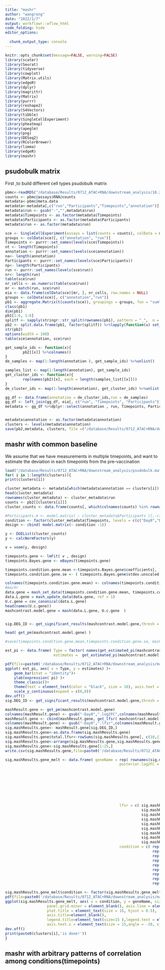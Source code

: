 ```yaml
---
title: "mashr"
author: "wangrong"
date: "2022/1/7"
output: workflowr::wflow_html
code_folding: hide
editor_options:
  
  chunk_output_type: console
---
```


```r
knitr::opts_chunk$set(message=FALSE, warning=FALSE)
library(scater)
library(Seurat)
library(tidyverse)
library(cowplot)
library(Matrix.utils)
library(edgeR)
library(dplyr)
library(magrittr)
library(Matrix)
library(purrr)
library(reshape2)
library(S4Vectors)
library(tibble)
library(SingleCellExperiment)
library(pheatmap)
library(apeglm)
library(png)
library(DESeq2)
library(RColorBrewer)
library(limma)
library(edgeR)
library(mashr)
```

## psudobulk matrix
First ,to build different cell types psudobulk matrix

```r
pbmc<-readRDS("/database/Results/0712_ATAC+RNA/downstream_analysis/10.20.annotation_pbmc.rds")
counts <- pbmc@assays$RNA@counts
metadata<-pbmc@meta.data
metadata<-metadata[,c("run","Participants","Timepoints","annotation")]
metadata$run <- gsub("-","",metadata$run)
metadata$Timepoints <- as.factor(metadata$Timepoints)
metadata$Participants <- as.factor(metadata$Participants)
metadata$run <- as.factor(metadata$run)

sce <- SingleCellExperiment(assays = list(counts = counts), colData = metadata)
groups <- colData(sce)[, c("annotation", "run")]
Timepoints <- purrr::set_names(levels(sce$Timepoints))
nt <- length(Timepoints)
annotation <- purrr::set_names(levels(sce$annotation))
na<- length(annotation)
Participants <- purrr::set_names(levels(sce$Participants))
np<- length(Participants)
run <- purrr::set_names(levels(sce$run))
nr<- length(run)
table(sce$run)				
nr_cells <- as.numeric(table(sce$run))
mr <- match(run, sce$run)
eia <- data.frame(colData(sce)[mr, ], nr_cells, row.names = NULL) 
groups <- colData(sce)[, c("annotation","run")]
pb1 <- aggregate.Matrix(t(counts(sce)), groupings = groups, fun = "sum") 
class(pb1)
dim(pb1)
pb1[1:6, 1:6]
splitf <- sapply(stringr::str_split(rownames(pb1), pattern = "_",  n = 2), `[`, 1)
pb2 <- split.data.frame(pb1, factor(splitf)) %>%lapply(function(u) set_colnames(t(u), stringr::str_extract(rownames(u), "(?<=_)[:alnum:]+")))
str(pb2)
options(width = 100)
table(sce$annotation, sce$run)

get_sample_ids <- function(x){
        pb2[[x]] %>%colnames()
}
de_samples <- map(1:length(annotation ), get_sample_ids) %>%unlist()

samples_list <- map(1:length(annotation), get_sample_ids)
get_cluster_ids <- function(x){
        rep(names(pb2)[x], each = length(samples_list[[x]]))
}
de_cluster_ids <- map(1:length(annotation), get_cluster_ids) %>%unlist()

gg_df <- data.frame(annotation = de_cluster_ids,run = de_samples)
gg_df <- left_join(gg_df, eia[, c("run", "Timepoints", "Participants")]) 
metadata <- gg_df %>%dplyr::select(annotation , run, Timepoints, Participants)         


metadata$annotation <- as.factor(metadata$annotation)
clusters <- levels(metadata$annotation)
save(pb2,metadata, clusters, file =("/database/Results/0712_ATAC+RNA/downstream_analysis/psudobulk.matrix.RData")
```

## mashr with common baseline
We assume that we have measurements in multiple timepoints, and want to estimate the deviation in each timepoints from the pre-vaccination


```r
load("/database/Results/0712_ATAC+RNA/downstream_analysis/psudobulk.matrix.RData")
for( i in 1:length(clusters)){
print(clusters[i])

cluster_metadata <- metadata[which(metadata$annotation == clusters[i]), ]
head(cluster_metadata)
rownames(cluster_metadata) <- cluster_metadata$run
counts <- pb2[[clusters[i]]]
cluster_counts <- data.frame(counts[, which(colnames(counts) %in% rownames(cluster_metadata))])   

#Participants.m <- model.matrix( ~ cluster_metadata$Participants )[,-c(1)]
condition <- factor(cluster_metadata$Timepoints, levels = c(c("Day0","Day1","Day3","Day6","Day14","Day28","Day29","Day31","Day34","Day43") ) )
design <- cbind( model.matrix(~ condition -1))

y <- DGEList(cluster_counts)
y <- calcNormFactors(y)

v = voom(y, design)

timepoints.gene <- lmFit( v , design)
timepoints.Bayes.gene <- eBayes(timepoints.gene)

timepoints.condition.gene.mean <-timepoints.Bayes.gene$coefficients[, 1:10]
timepoints.condition.gene.se <- ( timepoints.Bayes.gene$stdev.unscaled * sqrt(timepoints.Bayes.gene$s2.post) )[,1:10]

colnames(timepoints.condition.gene.mean) <- colnames(timepoints.condition.gene.se) <- gsub("condition","", colnames(timepoints.condition.gene.se))
#machr
data.gene = mash_set_data(timepoints.condition.gene.mean, timepoints.condition.gene.se)
data.L.gene = mash_update_data(data.gene, ref = 1)
U.c.gene = cov_canonical(data.L.gene)
head(names(U.c.gene))
mashcontrast.model.gene = mash(data.L.gene, U.c.gene  )


sig.DEG_ID <- get_significant_results(mashcontrast.model.gene,thresh = 0.1) 

head( get_pm(mashcontrast.model.gene) )

#save(timepoints.condition.gene.mean,timepoints.condition.gene.se, mashcontrast.model.gene, file = "/database/Results/0712_ATAC+RNA/downstream_analysis/CD14Mono_MashrAnalysis.gene.RData")

est_pi <- data.frame( Type = factor( names(get_estimated_pi(mashcontrast.model.gene) ), levels = c(names(get_estimated_pi(mashcontrast.model.gene) )) ), 
                      estimates =  get_estimated_pi(mashcontrast.model.gene)  )

pdf(file=paste0('/database/Results/0712_ATAC+RNA/downstream_analysis/marsh/',clusters[[i]],'est_pi.pdf'))
ggplot( est_pi, aes( x = Type, y = estimates) )+
	geom_bar(stat = "identity")+
	ylab(expression( pi) )+
	theme_classic()+
	theme(text = element_text(color = "black", size = 18), axis.text = element_text(color = "black"), axis.text.x = element_text(angle = -45, vjust = 0), plot.margin = margin(r = 10, b = 10) )+
	scale_y_continuous(expand = c(0,0))
dev.off()
sig.DEG_ID <- get_significant_results(mashcontrast.model.gene,thresh = 0.1) 

mashResult.gene <- get_pm(mashcontrast.model.gene)
colnames(mashResult.gene) <- gsub("-Day0",".log2FC",colnames(mashResult.gene))
mashResult.gene <- cbind(mashResult.gene, get_lfsr( mashcontrast.model.gene ) )
colnames(mashResult.gene) <- gsub("-Day0",".lfsr",colnames(mashResult.gene))
sig.mashResults.gene<- mashResult.gene[sig.DEG_ID,]
sig.mashResults.gene<-as.data.frame(sig.mashResults.gene)
sig.mashResults.gene$total.lfsr<-rowSums(sig.mashResults.gene[, c(10,11,12,13,14,15,16,17,18)])
sig.mashResults.gene<-arrange(sig.mashResults.gene,sig.mashResults.gene$total.lfsr)
sig.mashResults.gene<-sig.mashResults.gene[1:25,]
write.csv(sig.mashResults.gene,file=paste0('/database/Results/0712_ATAC+RNA/downstream_analysis/marsh/',clusters[[i]],'sig.mashResults.gene.top25.csv'))

sig.mashResults.gene_melt <- data.frame( geneName = rep( rownames(sig.mashResults.gene), 9 ),
                                                    posterior.log2FC = c(sig.mashResults.gene$Day1.log2FC,
                                                                        sig.mashResults.gene$Day3.log2FC,
                                                                        sig.mashResults.gene$Day6.log2FC,
                                                                        sig.mashResults.gene$Day14.log2FC,
																		sig.mashResults.gene$Day28.log2FC,
                                                                        sig.mashResults.gene$Day29.log2FC,
                                                                        sig.mashResults.gene$Day31.log2FC,
                                                                        sig.mashResults.gene$Day34.log2FC,
																		sig.mashResults.gene$Day43.log2FC),
                                                    lfsr = c( sig.mashResults.gene$Day1.lfsr,
                                                              sig.mashResults.gene$Day3.lfsr,
                                                              sig.mashResults.gene$Day6.lfsr,
                                                              sig.mashResults.gene$Day14.lfsr,
															  sig.mashResults.gene$Day28.lfsr,
                                                              sig.mashResults.gene$Day29.lfsr,
                                                              sig.mashResults.gene$Day31.lfsr,
                                                              sig.mashResults.gene$Day34.lfsr,
															  sig.mashResults.gene$Day43.lfsr),
                                                    condition = c( rep("Day1", nrow(sig.mashResults.gene) ),
                                                                   rep("Day3", nrow(sig.mashResults.gene) ),
                                                                   rep("Day6", nrow(sig.mashResults.gene) ),
                                                                   rep("Day14", nrow(sig.mashResults.gene) ), 
                                                                   rep("Day28", nrow(sig.mashResults.gene) ),
                                                                   rep("Day29", nrow(sig.mashResults.gene) ),
                                                                   rep("Day31", nrow(sig.mashResults.gene) ),
                                                                   rep("Day34", nrow(sig.mashResults.gene) ),
																   rep("Day43", nrow(sig.mashResults.gene) )))

sig.mashResults.gene_melt$condition <- factor(sig.mashResults.gene_melt$condition , levels = c("Day1","Day3","Day6","Day14","Day28","Day29","Day31","Day34","Day43") ) 
pdf(file=paste0('/database/Results/0712_ATAC+RNA/downstream_analysis/marsh/',clusters[[i]],'sig.mashResults.gene.pdf'))
ggplot(sig.mashResults.gene_melt, aes( x = condition, y = geneName, size = -log(lfsr), color = posterior.log2FC ) )+geom_point()+scale_color_gradientn( colors=c("cyan","red" ))+scale_size_continuous(breaks= -log(c(0.4,0.1,0.05,0.01,0.001)),labels=c(0.4,0.1,0.05,0.01,0.001), range = c(0.5,8),  name = "lfsr" )+geom_point(data =sig.mashResults.gene_melt[sig.mashResults.gene_melt$lfsr<0.1,], aes( x = condition, y = geneName, size = -log(lfsr) ), shape = 1, color = "black" )+ggtitle("Significant in at least one conditions")+theme_bw()+theme(
                   panel.grid.minor = element_blank(), axis.line = element_line(colour = "black",size = 1),
                   plot.title = element_text(size = 16, hjust = 0.5),
                   axis.title=element_blank(),
                   legend.title=element_text(size=15 ),legend.text = element_text(size = 20),
                   axis.text.x = element_text(size = 15,angle = -20, vjust = 0.3 , color = "black") ,axis.text.y = element_text(size = 15, color = "black" ) )
dev.off()
print(paste0(clusters[i],'is done!'))
}
```

## mashr with arbitrary patterns of correlation among conditions(timepoints)
